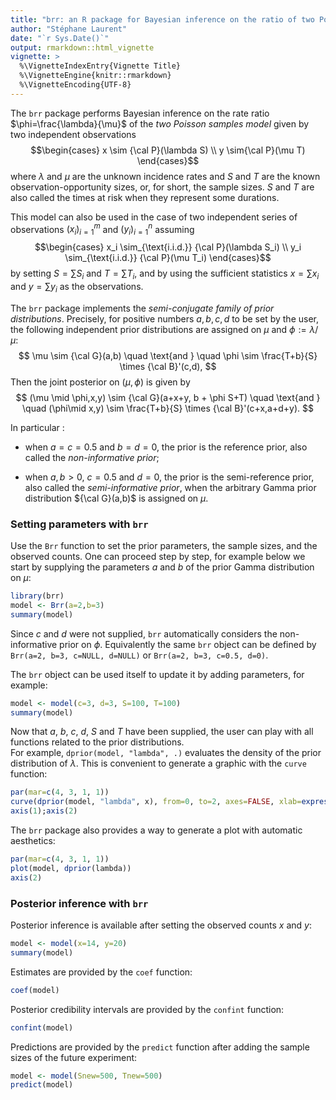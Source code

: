 ```yaml
---
title: "brr: an R package for Bayesian inference on the ratio of two Poisson rates"
author: "Stéphane Laurent"
date: "`r Sys.Date()`"
output: rmarkdown::html_vignette
vignette: >
  %\VignetteIndexEntry{Vignette Title}
  %\VignetteEngine{knitr::rmarkdown}
  %\VignetteEncoding{UTF-8}
---
```



The `brr` package performs Bayesian inference on the rate ratio $\phi=\frac{\lambda}{\mu}$ of the *two Poisson samples model*  given by two independent observations 
$$\begin{cases}
x \sim {\cal P}(\lambda S) \\ 
y \sim{\cal P}(\mu T)
\end{cases}$$ 
where $\lambda$ and $\mu$ are 
the unknown incidence rates and $S$ and $T$ are the known observation-opportunity
sizes, or, for short, the sample sizes. $S$ and $T$ are also called the times at risk when they represent some durations.

This model can also be used in the case of two independent series of observations 
$(x_i)_{i=1}^m$ and $(y_i)_{i=1}^n$ assuming 
$$\begin{cases}
x_i \sim_{\text{i.i.d.}} {\cal P}(\lambda S_i) \\ 
y_i \sim_{\text{i.i.d.}} {\cal P}(\mu T_i)
\end{cases}$$ 
by setting $S=\sum S_i$ and $T= \sum T_i$, and by using the sufficient statistics 
$x=\sum x_i$ and $y=\sum y_i$ as the observations.

The `brr` package implements the *semi-conjugate family of prior distributions*. 
 Precisely, for positive numbers $a,b,c,d$ to be set by the user, the following independent prior distributions are assigned on $\mu$ and $\phi:=\lambda/\mu$:
$$
\mu \sim {\cal G}(a,b) \quad \text{and } \quad \phi \sim  \frac{T+b}{S} \times {\cal B}'(c,d),
$$
Then the joint posterior on $(\mu,\phi)$ is given by  
$$
(\mu \mid \phi,x,y) \sim {\cal G}(a+x+y, b + \phi S+T) 
\quad \text{and } \quad (\phi\mid x,y) \sim \frac{T+b}{S} \times {\cal B}'(c+x,a+d+y). 
$$

In particular :

- when $a=c=0.5$ and $b=d=0$, the prior is the reference prior, also called the *non-informative prior*;

* when $a,b>0$, $c=0.5$ and $d=0$, the prior is the semi-reference prior, 
also called the *semi-informative prior*, when the arbitrary 
Gamma prior distribution ${\cal G}(a,b)$ is assigned on $\mu$. 

### Setting parameters with `brr`

Use the `Brr` function to set the prior parameters, the sample sizes, and the observed counts. One can proceed step by step, for example below we start by supplying the parameters $a$ and $b$ of the prior Gamma distribution on $\mu$:

```r
library(brr)
model <- Brr(a=2,b=3)
summary(model)
```

Since $c$ and $d$ were not supplied, `brr` automatically considers the non-informative prior on $\phi$. Equivalently the same `brr` object can be defined by 
`Brr(a=2, b=3, c=NULL, d=NULL)` or `Brr(a=2, b=3, c=0.5, d=0)`. 

The `brr` object can be used itself to  update it by adding parameters, for example: 

```r
model <- model(c=3, d=3, S=100, T=100)
summary(model)
```

Now that $a$, $b$, $c$, $d$, $S$ and $T$ have been supplied, the user can play with all functions related to the prior distributions.  
For example, `dprior(model, "lambda", .)` evaluates the density of the prior distribution of $\lambda$. This is convenient to generate a graphic with the `curve` function:

```r
par(mar=c(4, 3, 1, 1))
curve(dprior(model, "lambda", x), from=0, to=2, axes=FALSE, xlab=expression(lambda), ylab=NA)
axis(1);axis(2)
```

The `brr` package also provides a way to generate a plot with automatic aesthetics:

```r
par(mar=c(4, 3, 1, 1))
plot(model, dprior(lambda))
axis(2)
```


### Posterior inference with `brr` 

Posterior inference is available after setting the observed counts $x$ and $y$:

```r
model <- model(x=14, y=20)
summary(model)
```

Estimates are provided by the `coef` function:

```r
coef(model)
```


Posterior credibility intervals are provided by the `confint` function:

```r
confint(model) 
```


Predictions are provided by the `predict` function after adding the sample sizes of the future experiment:

```r
model <- model(Snew=500, Tnew=500)
predict(model)
```

